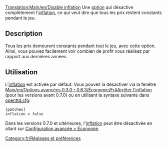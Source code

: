 [[Translation:Main/en/Disable inflation]]
{{en/-}}
Une [[Main/fr/Options avancées|option]] qui désactive complètement l'[[Main/fr/Inflation|inflation]], ce qui veut dire que tous les prix restent constants pendant le jeu.


== Description ==
Tous les prix demeurent constants pendant tout le jeu, avec cette option. Ainsi, vous pouvez facilement voir combien de profit vous réalisez par rapport aux dernières années.


== Utilisation ==
L'[[Main/fr/Inflation|inflation]] est activée par défaut. Vous pouvez la désactiver via la fenêtre [[Main/en/Options avancées 0.3.0 - 0.6.3/Économie/Fr#Arrêter l'inflation]] (pour les versions avant 0.7.0) ou en utilisant la syntaxe suivante dans [[Main/fr/openttd.cfg|openttd.cfg]]:
<pre>[patches]
inflation = false</pre>

Dans les versions 0.7.0 et ultérieures, l'[[Main/fr/Inflation|inflation]] peut être désactivée en allant sur [[Main/en/Options Avancées/Économie/Fr#Inflation|Configuration avancée > Économie]].

[[Category:fr/Réglages et préférences]]